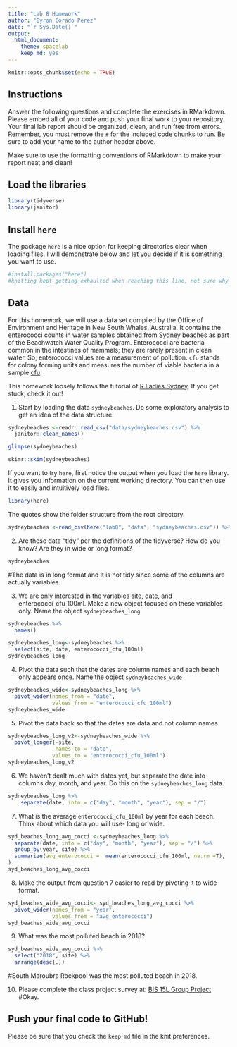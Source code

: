 ```yaml
---
title: "Lab 8 Homework"
author: "Byron Corado Perez"
date: "`r Sys.Date()`"
output:
  html_document: 
    theme: spacelab
    keep_md: yes
---
```


```r
knitr::opts_chunk$set(echo = TRUE)
```

## Instructions
Answer the following questions and complete the exercises in RMarkdown. Please embed all of your code and push your final work to your repository. Your final lab report should be organized, clean, and run free from errors. Remember, you must remove the `#` for the included code chunks to run. Be sure to add your name to the author header above.  

Make sure to use the formatting conventions of RMarkdown to make your report neat and clean!  

## Load the libraries
```r
library(tidyverse)
library(janitor)
``` 

## Install `here`
The package `here` is a nice option for keeping directories clear when loading files. I will demonstrate below and let you decide if it is something you want to use.  
```r
#install.packages("here")
#knitting kept getting exhaulted when reaching this line, not sure why
```

## Data
For this homework, we will use a data set compiled by the Office of Environment and Heritage in New South Whales, Australia. It contains the enterococci counts in water samples obtained from Sydney beaches as part of the Beachwatch Water Quality Program. Enterococci are bacteria common in the intestines of mammals; they are rarely present in clean water. So, enterococci values are a measurement of pollution. `cfu` stands for colony forming units and measures the number of viable bacteria in a sample [cfu](https://en.wikipedia.org/wiki/Colony-forming_unit).   

This homework loosely follows the tutorial of [R Ladies Sydney](https://rladiessydney.org/). If you get stuck, check it out!  

1. Start by loading the data `sydneybeaches`. Do some exploratory analysis to get an idea of the data structure.
```r
sydneybeaches <-readr::read_csv("data/sydneybeaches.csv") %>%
  janitor::clean_names()
```
```r
glimpse(sydneybeaches)
```
```r
skimr::skim(sydneybeaches)
```

If you want to try `here`, first notice the output when you load the `here` library. It gives you information on the current working directory. You can then use it to easily and intuitively load files.
```r
library(here)
```

The quotes show the folder structure from the root directory.
```r
sydneybeaches <-read_csv(here("lab8", "data", "sydneybeaches.csv")) %>% janitor::clean_names()
```

2. Are these data "tidy" per the definitions of the tidyverse? How do you know? Are they in wide or long format?
```r
sydneybeaches
```
#The data is in long format and it is not tidy since some of the columns are actually variables.

3. We are only interested in the variables site, date, and enterococci_cfu_100ml. Make a new object focused on these variables only. Name the object `sydneybeaches_long`
```r
sydneybeaches %>% 
  names()
```
```r
sydneybeaches_long<-sydneybeaches %>% 
  select(site, date, enterococci_cfu_100ml)
sydneybeaches_long
```

4. Pivot the data such that the dates are column names and each beach only appears once. Name the object `sydneybeaches_wide`
```r
sydneybeaches_wide<-sydneybeaches_long %>%
  pivot_wider(names_from = "date",
              values_from = "enterococci_cfu_100ml")
sydneybeaches_wide
```

5. Pivot the data back so that the dates are data and not column names.
```r
sydneybeaches_long_v2<-sydneybeaches_wide %>%
  pivot_longer(-site,
               names_to = "date",
              values_to = "enterococci_cfu_100ml")
sydneybeaches_long_v2
```

6. We haven't dealt much with dates yet, but separate the date into columns day, month, and year. Do this on the `sydneybeaches_long` data.
```r
sydneybeaches_long %>% 
    separate(date, into = c("day", "month", "year"), sep = "/")
```

7. What is the average `enterococci_cfu_100ml` by year for each beach. Think about which data you will use- long or wide.
```r
syd_beaches_long_avg_cocci <-sydneybeaches_long %>% 
  separate(date, into = c("day", "month", "year"), sep = "/") %>% 
  group_by(year, site) %>% 
  summarize(avg_enterococci =  mean(enterococci_cfu_100ml, na.rm =T), .groups="keep"
)
syd_beaches_long_avg_cocci
```

8. Make the output from question 7 easier to read by pivoting it to wide format.
```r
syd_beaches_wide_avg_cocci<- syd_beaches_long_avg_cocci %>% 
  pivot_wider(names_from = "year",
              values_from = "avg_enterococci")
syd_beaches_wide_avg_cocci
```

9. What was the most polluted beach in 2018?
```r
syd_beaches_wide_avg_cocci %>%
  select("2018", site) %>%
  arrange(desc(.))
```
#South Maroubra Rockpool was the most polluted beach in 2018.

10. Please complete the class project survey at: [BIS 15L Group Project](https://forms.gle/H2j69Z3ZtbLH3efW6)
#Okay.

## Push your final code to GitHub!
Please be sure that you check the `keep md` file in the knit preferences.   